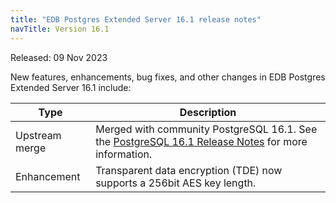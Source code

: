 ```yaml
---
title: "EDB Postgres Extended Server 16.1 release notes"
navTitle: Version 16.1
---
```


Released: 09 Nov 2023

New features, enhancements, bug fixes, and other changes in EDB Postgres Extended Server 16.1 include:

|      Type      |                                                                       Description                                                                        |     
| -------------- | -------------------------------------------------------------------------------------------------------------------------------------------------------- |
| Upstream merge | Merged with community PostgreSQL 16.1. See the [PostgreSQL 16.1 Release Notes](https://www.postgresql.org/docs/16/release-16-1.html) for more information. |     
| Enhancement | Transparent data encryption (TDE) now supports a 256bit AES key length. |
    



